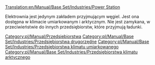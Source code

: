 [[Translation:en/Manual/Base Set/Industries/Power Station]]

{{pl/Manual/Base Set/Industries/Przedsiębiorstwa|image=en/Manual/Base Set/Industries/Powerstation.png
|name=Elektrownia
|climates=[[pl/Manual/Klimat]], [[pl/Manual/Klimat]]
|accepts=[[pl/Manual/Base Set/Cargos/Węgiel|Węgiel]]
|produces=Nic
|notes=Nie występuje w klimacie [[pl/Manual/Klimat]]m
}}
Elektrownia jest jedynym zakładem przyjmującym węgiel. Jest ona dostępna w klimacie umiarkowanym i arktycznym. Nie jest zamykana, w przeciwieństwie do innych przedsiębiorstw, które przyjmują ładunki. 

{{pl/Manual/Base Set/Industries/Navbox Industries}}

[[Category:pl/Manual/Przedsiębiorstwa]]
[[Category:pl/Manual/Base Set/Industries/Przedsiębiorstwa drugorzędne]]
[[Category:pl/Manual/Base Set/Industries/Przedsiębiorstwa klimatu umiarkowanego]]
[[Category:pl/Manual/Base Set/Industries/Przedsiębiorstwa klimatu arktycznego]]